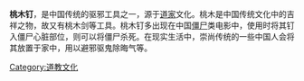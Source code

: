 '''桃木钉'''，是中国传统的驱邪工具之一，源于[[道家|道家]]文化。桃木是中国传统文化中的吉祥之物，故又有桃木剑等工具。桃木钉多出现在中国[[僵尸|僵尸]]类电影中，使用时将其钉入僵尸心脏部位，则可以将僵尸杀死。在现实生活中，崇尚传统的一些中国人会将其放置于家中，用以避邪驱鬼除晦气等。

[[Category:道教文化|Category:道教文化]]